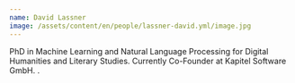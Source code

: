 ```yaml
---
name: David Lassner
image: /assets/content/en/people/lassner-david.yml/image.jpg
---
```

PhD in Machine Learning and Natural Language Processing for Digital Humanities and Literary Studies.
Currently Co-Founder at Kapitel Software GmbH.
.
